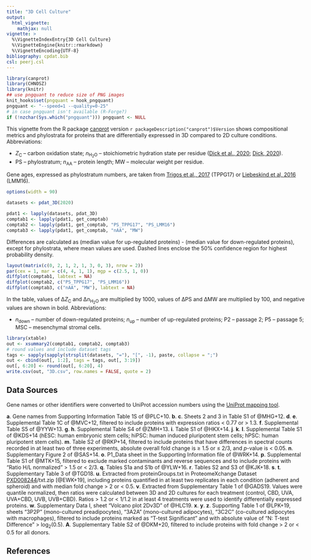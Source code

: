 ```yaml
---
title: "3D Cell Culture"
output:
  html_vignette:
    mathjax: null
vignette: >
  %\VignetteIndexEntry{3D Cell Culture}
  %\VignetteEngine{knitr::rmarkdown}
  %\VignetteEncoding{UTF-8}
bibliography: cpdat.bib
csl: peerj.csl
---
```


```r
library(canprot)
library(CHNOSZ)
library(knitr)
## use pngquant to reduce size of PNG images
knit_hooks$set(pngquant = hook_pngquant)
pngquant <- "--speed=1 --quality=0-25"
# in case pngquant isn't available (R-Forge?)
if (!nzchar(Sys.which("pngquant"))) pngquant <- NULL 
```

This vignette from the R package [canprot](https://github.com/jedick/canprot) version `r packageDescription("canprot")$Version` shows compositional metrics and phylostrata for proteins that are differentially expressed in 3D compared to 2D culture conditions.
Abbreviations:

  * <i>Z</i><sub>C</sub> &ndash; carbon oxidation state; <i>n</i><sub>H<sub>2</sub>O</sub> &ndash; stoichiometric hydration state per residue ([<span title="Uncovering chemical signatures of salinity gradients through compositional analysis of protein sequences">Dick et al., 2020</span>](https://doi.org/10.5194/bg-2020-146); [<span title="Water as a reactant in the differential expression of proteins in cancer">Dick, 2020</a>](https://doi.org/10.1101/2020.04.09.035022)).
  * PS &ndash; phylostratum; <i>n</i><sub>AA</sub> &ndash; protein length; MW &ndash; molecular weight per residue.

Gene ages, expressed as phylostratum numbers, are taken from [<span title="Altered interactions between unicellular and multicellular genes drive hallmarks of transformation in a diverse range of solid tumors">Trigos et al., 2017</span>](https://doi.org/10.1073/pnas.1617743114) (TPPG17) or [<span title="Towards consensus gene ages ">Liebeskind et al, 2016</span>](https://doi.org/10.1093/gbe/evw113) (LMM16).

```r
options(width = 90)
```

<style type="text/css">
body {
  max-width: 800px;
  margin-left: auto;
  margin-right: auto;
}
</style>

```r
datasets <- pdat_3D(2020)
```

```r
pdat1 <- lapply(datasets, pdat_3D)
comptab1 <- lapply(pdat1, get_comptab)
comptab2 <- lapply(pdat1, get_comptab, "PS_TPPG17", "PS_LMM16")
comptab3 <- lapply(pdat1, get_comptab, "nAA", "MW")
```

Differences are calculated as (median value for up-regulated proteins) - (median value for down-regulated proteins), except for phylostrata, where mean values are used.
Dashed lines enclose the 50% confidence region for highest probability density.

```r
layout(matrix(c(0, 2, 1, 2, 1, 3, 0, 3), nrow = 2))
par(cex = 1, mar = c(4, 4, 1, 1), mgp = c(2.5, 1, 0))
diffplot(comptab1, labtext = NA)
diffplot(comptab2, c("PS_TPPG17", "PS_LMM16"))
diffplot(comptab3, c("nAA", "MW"), labtext = NA)
```

In the table, values of &Delta;<i>Z</i><sub>C</sub> and &Delta;<i>n</i><sub>H<sub>2</sub>O</sub> are multiplied by 1000, values of &Delta;PS and &Delta;MW are multiplied by 100, and negative values are shown in bold.
Abbreviations:

  * _n_~down~ &ndash; number of down-regulated proteins; _n_~up~ &ndash; number of up-regulated proteins; P2 &ndash; passage 2; P5 &ndash; passage 5; MSC &ndash; mesenchymal stromal cells.

```r
library(xtable)
out <- xsummary2(comptab1, comptab2, comptab3)
# round values and include dataset tags
tags <- sapply(sapply(strsplit(datasets, "="), "[", -1), paste, collapse = ";")
out <- cbind(out[, 1:2], tags = tags, out[, 3:19])
out[, 6:20] <- round(out[, 6:20], 4)
write.csv(out, "3D.csv", row.names = FALSE, quote = 2)
```

## Data Sources
Gene names or other identifiers were converted to UniProt accession numbers using the <a href="https://www.uniprot.org/mapping/">UniProt mapping tool</a>.

__a__. Gene names from Supporting Information Table 1S of @PLC+10.
__b__. __c__. Sheets 2 and 3 in Table S1 of @MHG+12.
__d__. __e__. Supplemental Table 1C of @MVC+12, filtered to include proteins with expression ratios < 0.77 or > 1.3.
__f__. Supplemental Table S5 of @YYW+13.
__g__. __h__. Supplemental Table S4 of @ZMH+13.
__i__. Table S1 of @HKX+14.
__j__. __k__. __l__. Supplemental Table S1 of @KDS+14 (hESC: human embryonic stem cells; hiPSC: human induced pluripotent stem cells; hPSC: human pluripotent stem cells).
__m__. Table S2 of @RKP+14, filtered to include proteins that have differences in spectral counts recorded in at least two of three experiments, absolute overall fold change is ≥ 1.5 or ≤ 2/3, and _p_-value is < 0.05.
__n__. Supplementary Figure 2 of @SAS+14.
__o__. P1&lowbar;Data sheet in the Supporting Information file of @WRK+14.
__p__. Supplemental Table S1 of @MTK+15, filtered to exclude marked contaminants and reverse sequences and to include proteins with "Ratio H/L normalized" > 1.5 or < 2/3.
__q__. Tables S1a and S1b of @YLW+16.
__r__. Tables S2 and S3 of @KJK+18.
__s__. __t__. Supplementary Table 3 of @TGD18. 
__u__. Extracted from proteinGroups.txt in ProteomeXchange Dataset [PXD008244](ftp://ftp.pride.ebi.ac.uk/pride/data/archive/2019/04/PXD008244)/txt.zip [@EWK+19], including proteins quantified in at least two replicates in each condition (adherent and spheroid) and with median fold change > 2 or < 0.5.
__v__. Extracted from Supplementary Table 1 of @GADS19. Values were quantile normalized, then ratios were calculated between 3D and 2D cultures for each treatment (control, CBD, UVA, UVA+CBD, UVB, UVB+CBD). Ratios > 1.2 or < 1/1.2 in at least 4 treatments were used to identify differentially expressed proteins.
__w__. Supplementary Data I, sheet "Volcano plot 2Dv3D" of @HLC19.
__x__. __y__. __z__. Supporting Table 1 of @LPK+19, sheets "3P2P" (mono-cultured preadipocytes), "3A2A" (mono-cultured adipocytes), "3C2C" (co-cultured adipocytes with macrophages), filtered to include proteins marked as "T-test Significant" and with absolute value of "N: T-test Difference" > log~2~(0.5).
__A__. Supplementary Table S2 of @DKM+20, filtered to include proteins with fold change > 2 or < 0.5 for all donors.

## References

